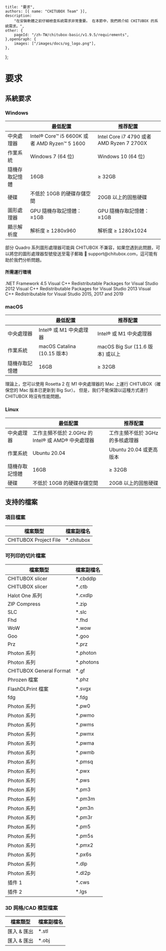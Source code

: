 	title: "要求",
	authors: [{ name: "CHITUBOX Team" }],
	description:
		"在安裝軟體之前仔細檢查系統需求非常重要。 在本節中，我們將介紹 CHITUBOX 的系統需求。",
	other: {
		pageId: "/zh-TW/chitubox-basic/v1.9.5/requirements",
	},openGraph: {
		images: ["/images/docs/og_logo.png"],
	},
};

# 要求

## 系統要求

### Windows

|                | 最低配置                                     | 推荐配置                                  |
| -------------- | -------------------------------------------- | ----------------------------------------- |
| 中央處理器     | Intel® Core™ i5 6600K 或者 AMD Ryzen™ 5 1600 | Intel Core i7 4790 或者 AMD Ryzen 7 2700X |
| 作業系統       | Windows 7 (64 位)                            | Windows 10 (64 位)                        |
| 隨機存取記憶體 | 16GB                                         | ≥ 32GB                                    |
| 硬碟           | 不低於 10GB 的硬碟存儲空間                   | 20GB 以上的固態硬碟                       |
| 圖形處理器     | GPU 隨機存取記憶體：≥1GB                     | GPU 隨機存取記憶體：≥1GB                  |
| 顯示解析度     | 解析度 ≥ 1280x960                            | 解析度 ≥ 1280x1024                        |

<Admonition type="warning" title="警告">
	部分 Quadro 系列圖形處理器可能與 CHITUBOX
	不兼容，如果您遇到此問題，可以將您的圖形處理器型號發送至電子郵箱 📧
	support@chitubox.com，這可能有助於我們分析問題。
</Admonition>

#### 所需運行環境

<Link href="https://www.microsoft.com/en-us/download/details.aspx?id=30653">
	.NET Framework 4.5
</Link>

<Link href="https://www.microsoft.com/en-us/download/details.aspx?id=30679">
	Visual C++ Redistributable Packages for Visual Studio 2012
</Link>

<Link href="https://www.microsoft.com/en-us/download/details.aspx?id=40784">
	Visual C++ Redistributable Packages for Visual Studio 2013
</Link>

<Link href="https://support.microsoft.com/en-us/topic/the-latest-supported-visual-c-downloads-2647da03-1eea-4433-9aff-95f26a218cc0">
	Visual C++ Redistributable for Visual Studio 2015, 2017 and 2019
</Link>

### macOS

|                | 最低配置                    | 推荐配置                         |
| -------------- | --------------------------- | -------------------------------- |
| 中央處理器     | Intel® 或 M1 中央處理器     | Intel® 或 M1 中央處理器          |
| 作業系統       | macOS Catalina (10.15 版本) | macOS Big Sur (11.6 版本) 或以上 |
| 隨機存取記憶體 | 16GB                        | ≥ 32GB                           |

<Admonition type="note" title="注意">
	理論上，您可以使用 Rosetta 2 在 M1 中央處理器的 Mac 上運行
	CHITUBOX（確保您的 Mac 版本已更新到 Big Sur）。
	但是，我们不能保證以這種方式運行 CHITUBOX 時沒有性能問題。
</Admonition>

### Linux

|                | 最低配置                                           | 推荐配置                         |
| -------------- | -------------------------------------------------- | -------------------------------- |
| 中央處理器     | 工作主頻不低於 2.0GHz 的 Intel® 或 AMD® 中央處理器 | 工作主頻不低於 3GHz 的多核處理器 |
| 作業系統       | Ubuntu 20.04                                       | Ubuntu 20.04 或更高版本          |
| 隨機存取記憶體 | 16GB                                               | ≥ 32GB                           |
| 硬碟           | 不低於 10GB 的硬碟存儲空間                         | 20GB 以上的固態硬碟              |

## 支持的檔案

### 項目檔案

| 檔案類型              | 檔案副檔名  |
| --------------------- | ----------- |
| CHITUBOX Project File | \*.chitubox |

### 可列印的切片檔案

| 檔案類型                | 檔案副檔名 |
| ----------------------- | ---------- |
| CHITUBOX slicer         | \*.cbddlp  |
| CHITUBOX slicer         | \*.ctb     |
| Halot One 系列          | \*.cxdlp   |
| ZIP Compress            | \*.zip     |
| SLC                     | \*.slc     |
| Fhd                     | \*.fhd     |
| WoW                     | \*.wow     |
| Goo                     | \*.goo     |
| Prz                     | \*.prz     |
| Photon 系列             | \*.photon  |
| Photon 系列             | \*.photons |
| CHITUBOX General Format | \*.gf      |
| Phrozen 檔案            | \*.phz     |
| FlashDLPrint 檔案       | \*.svgx    |
| fdg                     | \*.fdg     |
| Photon 系列             | \*.pw0     |
| Photon 系列             | \*.pwmo    |
| Photon 系列             | \*.pwms    |
| Photon 系列             | \*.pwmx    |
| Photon 系列             | \*.pwma    |
| Photon 系列             | \*.pwmb    |
| Photon 系列             | \*.pmsq    |
| Photon 系列             | \*.pwx     |
| Photon 系列             | \*.pws     |
| Photon 系列             | \*.pm3     |
| Photon 系列             | \*.pm3m    |
| Photon 系列             | \*.pm3n    |
| Photon 系列             | \*.pm3r    |
| Photon 系列             | \*.pm5     |
| Photon 系列             | \*.pm5s    |
| Photon 系列             | \*.pmx2    |
| Photon 系列             | \*.px6s    |
| Photon 系列             | \*.dlp     |
| Photon 系列             | \*.dl2p    |
| 插件 1                  | \*.cws     |
| 插件 2                  | \*.lgs     |

### 3D 网格/CAD 模型檔案

| 檔案類型    | 檔案副檔名 |
| ----------- | ---------- |
| 匯入 & 匯出 | \*.stl     |
| 匯入 & 匯出 | \*.obj     |
